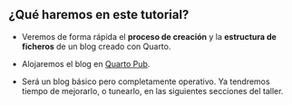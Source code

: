::: {.callout-tip collapse="false" appearance="default" icon="false"}
## ¿Qué haremos en este tutorial?

- Veremos de forma rápida el  **proceso de creación** y la **estructura de ficheros** de un blog creado con Quarto. 

- Alojaremos el blog en [Quarto Pub](https://quartopub.com). 

- Será un blog básico pero completamente operativo. Ya tendremos tiempo de mejorarlo, o tunearlo, en las siguientes secciones del taller.
:::
